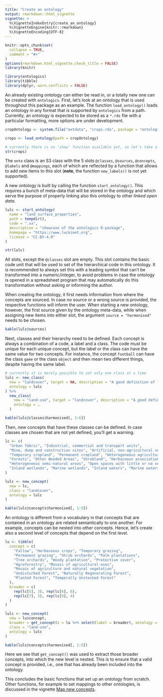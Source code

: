 ```yaml
---
title: "Create an ontology"
output: rmarkdown::html_vignette
vignette: >
  %\VignetteIndexEntry{create_an_ontology}
  %\VignetteEngine{knitr::rmarkdown}
  %\VignetteEncoding{UTF-8}
---
```


```r
knitr::opts_chunk$set(
  collapse = TRUE,
  comment = "#>"
)
options(rmarkdown.html_vignette.check_title = FALSE)
library(knitr)
```

```r
library(ontologics)
library(tibble)
library(dplyr, warn.conflicts = FALSE)
```

An already existing ontology can either be read in, or a totally new one can be created with `ontologics`. First, let's look at an ontology that is used throughout this package as an example. The function `load_ontology()` loads an ontology in any format that is supported by `ontologics` from a path. Currently, an ontology is expected to be stored as a `*.rds` file with a particular formatting, more options are under development.

```r
cropOntology <- system.file("extdata", "crops.rds", package = "ontologics")

crops <- load_ontology(path = cropOntology)

# currently there is no 'show' function available yet, so let's take a peak at the ontology like so:
str(crops)
```

The `onto` class is an S3 class with the 5 slots `@classes`, `@sources`, `@concepts`, `@labels` and `@mappings`, each of which are reflected by a function that allows to add new items to this slot (**note**, the function `new_labels()` is not yet supported).

A new ontology is built by calling the function `start_ontology()`. This requires a bunch of meta-data that will be stored in the ontology and which serve the purpose of properly linking also this ontology to other *linked open data*. 


```r
lulc <- start_ontology(
  name = "land_surface_properties",
  path = tempdir(),
  code = ".xx",
  description = "showcase of the ontologics R-package",
  homepage = "https://www.luckinet.org",
  license = "CC-BY-4.0"
)

str(lulc)
```

All slots, except the `@classes` slot are empty. This slot contains the basic code unit that will be used to set of the hierarchical code in this ontology. It is recommended to always set this with a leading symbol that can't be transformed into a numeric/integer, to avoid problems in case the ontology is opened in a spreadsheet program that may automatically do this transformation without asking or informing the author.

When creating the ontology, it first needs information from where the concepts are sourced. In case no source or a wrong source is provided, the respective functions will inform the user. When starting a new ontology, however, the first source given by the ontology meta-data, while when assigning new items into either slot, the argument  `source = "harmonised"` needs to be chosen.

```r
kable(lulc@sources)
```

Next, classes and their hierarchy need to be defined. Each concept is always a combination of a code, a label and a class. The code must be unique for each unique concept, but the label or the class can have the same value for two concepts. For instance, the concept `football` can have the class `game` or the class `object` and then mean two different things, despite having the same label.

```r
# currently it is merely possible to set only one class at a time
lulc <- new_class(
  new = "landcover", target = NA, description = "A good definition of landcover",
  ontology = lulc
) %>%
  new_class(
    new = "land-use", target = "landcover", description = "A good definition of land-use",
    ontology = .
  )

kable(lulc@classes$harmonised[, 1:6])
```

Then, new concepts that have these classes can be defined. In case classes are chosen that are not yet defined, you'll get a warning.


```r
lc <- c(
  "Urban fabric", "Industrial, commercial and transport units",
  "Mine, dump and construction sites", "Artificial, non-agricultural vegetated areas",
  "Temporary cropland", "Permanent cropland", "Heterogeneous agricultural areas",
  "Forests", "Other Wooded Areas", "Shrubland", "Herbaceous associations",
  "Heterogeneous semi-natural areas", "Open spaces with little or no vegetation",
  "Inland wetlands", "Marine wetlands", "Inland waters", "Marine waters"
)

lulc <- new_concept(
  new = lc,
  class = "landcover",
  ontology = lulc
)

kable(lulc@concepts$harmonised[, 1:5])
```

An ontology is different from a vocabulary in that concepts that are contained in an ontology are related semantically to one another. For example, concepts can be nested into other concepts. Hence, let's create also a second level of concepts that depend on the first level.


```r
lu <- tibble(
  concept = c(
    "Fallow", "Herbaceous crops", "Temporary grazing",
    "Permanent grazing", "Shrub orchards", "Palm plantations",
    "Tree orchards", "Woody plantation", "Protective cover",
    "Agroforestry", "Mosaic of agricultural-uses",
    "Mosaic of agriculture and natural vegetation",
    "Undisturbed Forest", "Naturally Regenerating Forest",
    "Planted Forest", "Temporally Unstocked Forest"
  ),
  broader = c(
    rep(lc[5], 3), rep(lc[6], 6),
    rep(lc[7], 3), rep(lc[8], 4)
  )
)

lulc <- new_concept(
  new = lu$concept,
  broader = get_concept(x = lu %>% select(label = broader), ontology = lulc),
  class = "land-use",
  ontology = lulc
)

kable(lulc@concepts$harmonised[, 1:5])
```

Here we see that `get_concept()` was used to extract those broader concepts, into which the new level is nested. This is to ensure that a valid concept is provided, i.e., one that has already been included into the ontology.

This concludes the basic functions that set up an ontology from scratch. Other functions, for example to set mappings to other ontologies, is discussed in the vignette [Map new concepts](map_new_concepts.html).
